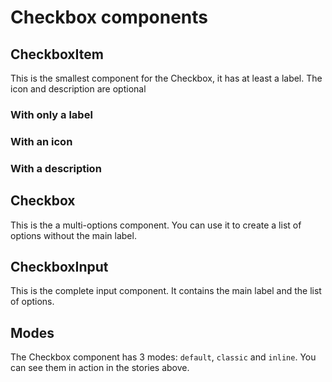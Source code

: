 
<Meta of={CheckboxInputStories} />

# Checkbox components

## CheckboxItem

This is the smallest component for the Checkbox, it has at least a label. The icon and description are optional

<Canvas of={CheckboxItemStories.CheckboxItemStory} />
<Controls of={CheckboxItemStories.CheckboxItemStory} />

### With only a label

<Canvas of={CheckboxItemStories.WithOnlyLabel} />

### With an icon

<Canvas of={CheckboxItemStories.WithIcon} />

### With a description

<Canvas of={CheckboxItemStories.WithDescription} />

## Checkbox

This is the a multi-options component. You can use it to create a list of options without the main label.

<Canvas of={CheckboxStories.CheckboxStory} />
<Controls of={CheckboxStories.CheckboxStory} />

## CheckboxInput

This is the complete input component. It contains the main label and the list of options.

<Canvas of={CheckboxInputStories.CheckboxInputStory} />
<Controls of={CheckboxInputStories.CheckboxInputStory} />

## Modes

The Checkbox component has 3 modes: `default`, `classic` and `inline`.
You can see them in action in the stories above.
